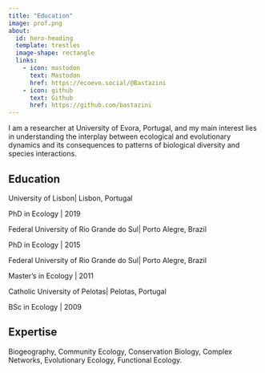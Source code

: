 ```yaml
---
title: "Education"
image: prof.png
about:
  id: hero-heading
  template: trestles
  image-shape: rectangle
  links:
    - icon: mastodon
      text: Mastodon
      href: https://ecoevo.social/@Bastazini
    - icon: github
      text: Github
      href: https://github.com/bastazini
---
```


::: {#hero-heading}

I am a researcher at University of Evora, Portugal, and my main interest lies in understanding the interplay between ecological and evolutionary dynamics and its consequences to patterns of biological diversity and species interactions.


## Education 
University of Lisbon| Lisbon, Portugal

PhD in Ecology |  2019

Federal University of Rio Grande do Sul| Porto Alegre, Brazil

PhD in Ecology |  2015

Federal University of Rio Grande do Sul| Porto Alegre, Brazil

Master's in Ecology |  2011

Catholic University of Pelotas| Pelotas, Portugal

BSc in Ecology |  2009

## Expertise

Biogeography, Community Ecology, Conservation Biology, Complex Networks, Evolutionary Ecology, Functional Ecology. 

:::

